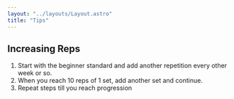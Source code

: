 ```yaml
---
layout: "../layouts/Layout.astro"
title: "Tips"
---
```


## Increasing Reps

1. Start with the beginner standard and add another repetition every other week or so.
2. When you reach 10 reps of 1 set, add another set and continue.
3. Repeat steps till you reach progression
